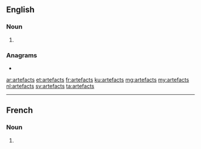 ==English==

===Noun===
{{head|en|noun plural form}}

# {{plural of|artefact|lang=en}}

===Anagrams===
* {{l|en|after-cast}}

[[ar:artefacts]]
[[et:artefacts]]
[[fr:artefacts]]
[[ku:artefacts]]
[[mg:artefacts]]
[[my:artefacts]]
[[nl:artefacts]]
[[sv:artefacts]]
[[ta:artefacts]]

----

==French==

===Noun===
{{head|fr|noun plural form|g=m}}

# {{plural of|artefact|lang=fr}}
{{rfc-auto}}